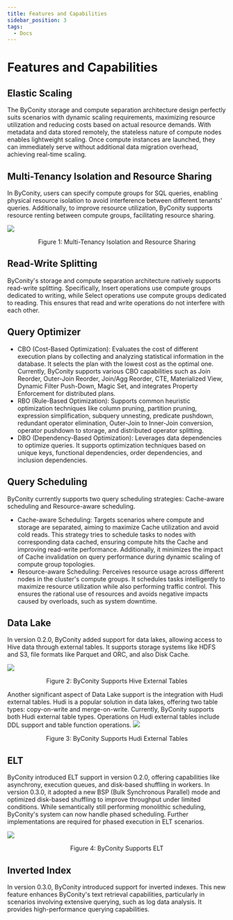 ```yaml
---
title: Features and Capabilities
sidebar_position: 3
tags:
  - Docs
---
```


# Features and Capabilities

## Elastic Scaling

The ByConity storage and compute separation architecture design perfectly suits scenarios with dynamic scaling requirements, maximizing resource utilization and reducing costs based on actual resource demands. With metadata and data stored remotely, the stateless nature of compute nodes enables lightweight scaling. Once compute instances are launched, they can immediately serve without additional data migration overhead, achieving real-time scaling.

## Multi-Tenancy Isolation and Resource Sharing

In ByConity, users can specify compute groups for SQL queries, enabling physical resource isolation to avoid interference between different tenants' queries. Additionally, to improve resource utilization, ByConity supports resource renting between compute groups, facilitating resource sharing.

![](./assets/df115a45-6f13-4760-a2a5-1fa12e4ce9a6.png)
<center>Figure 1: Multi-Tenancy Isolation and Resource Sharing</center>

## Read-Write Splitting

ByConity's storage and compute separation architecture natively supports read-write splitting. Specifically, Insert operations use compute groups dedicated to writing, while Select operations use compute groups dedicated to reading. This ensures that read and write operations do not interfere with each other.

## Query Optimizer

- CBO (Cost-Based Optimization): Evaluates the cost of different execution plans by collecting and analyzing statistical information in the database. It selects the plan with the lowest cost as the optimal one. Currently, ByConity supports various CBO capabilities such as Join Reorder, Outer-Join Reorder, Join/Agg Reorder, CTE, Materialized View, Dynamic Filter Push-Down, Magic Set, and integrates Property Enforcement for distributed plans.
- RBO (Rule-Based Optimization): Supports common heuristic optimization techniques like column pruning, partition pruning, expression simplification, subquery unnesting, predicate pushdown, redundant operator elimination, Outer-Join to Inner-Join conversion, operator pushdown to storage, and distributed operator splitting.
- DBO (Dependency-Based Optimization): Leverages data dependencies to optimize queries. It supports optimization techniques based on unique keys, functional dependencies, order dependencies, and inclusion dependencies.

## Query Scheduling

ByConity currently supports two query scheduling strategies: Cache-aware scheduling and Resource-aware scheduling.

- Cache-aware Scheduling: Targets scenarios where compute and storage are separated, aiming to maximize Cache utilization and avoid cold reads. This strategy tries to schedule tasks to nodes with corresponding data cached, ensuring compute hits the Cache and improving read-write performance. Additionally, it minimizes the impact of Cache invalidation on query performance during dynamic scaling of compute group topologies.
- Resource-aware Scheduling: Perceives resource usage across different nodes in the cluster's compute groups. It schedules tasks intelligently to maximize resource utilization while also performing traffic control. This ensures the rational use of resources and avoids negative impacts caused by overloads, such as system downtime.

## Data Lake

In version 0.2.0, ByConity added support for data lakes, allowing access to Hive data through external tables. It supports storage systems like HDFS and S3, file formats like Parquet and ORC, and also Disk Cache.

![](./assets/4af66411-b63e-47b2-a44b-b77fe77e0ee6.png)
<center>Figure 2: ByConity Supports Hive External Tables</center> 

Another significant aspect of Data Lake support is the integration with Hudi external tables. Hudi is a popular solution in data lakes, offering two table types: copy-on-write and merge-on-write. Currently, ByConity supports both Hudi external table types. Operations on Hudi external tables include DDL support and table function operations. <img src="./assets/ef4fdc37-afe5-4e0d-9914-9dd6f0b5bc7b.png"> <center>Figure 3: ByConity Supports Hudi External Tables</center>

## ELT

ByConity introduced ELT support in version 0.2.0, offering capabilities like asynchrony, execution queues, and disk-based shuffling in workers. In version 0.3.0, it adopted a new BSP (Bulk Synchronous Parallel) mode and optimized disk-based shuffling to improve throughput under limited conditions. While semantically still performing monolithic scheduling, ByConity's system can now handle phased scheduling. Further implementations are required for phased execution in ELT scenarios.

![](./assets/e3229745-a0a4-4848-b9b8-0132c3a8847b.png)
<center>Figure 4: ByConity Supports ELT</center>

## Inverted Index

In version 0.3.0, ByConity introduced support for inverted indexes. This new feature enhances ByConity's text retrieval capabilities, particularly in scenarios involving extensive querying, such as log data analysis. It provides high-performance querying capabilities.